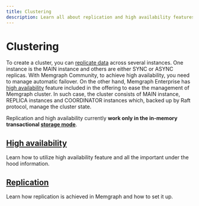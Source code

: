 ```yaml
---
title: Clustering
description: Learn all about replication and high availability features in Memgraph.
---
```



# Clustering

To create a cluster, you can [replicate data](/clustering/replication) across
several instances. One instance is the MAIN instance and others are either SYNC
or ASYNC replicas. With Memgraph Community, to achieve high availability, you
need to manage automatic failover. On the other hand, Memgraph Enterprise has
[high availability](/clustering/high-availability) feature included in the
offering to ease the management of Memgraph cluster. In such case, the cluster
consists of MAIN instance, REPLICA instances and COORDINATOR instances which,
backed up by Raft protocol, manage the cluster state.

Replication and high availability currently **work only in the in-memory
transactional [storage mode](/fundamentals/storage-memory-usage)**.


## [High availability](/clustering/high-availability)

Learn how to utilize high availability feature and all the important under the hood information.

## [Replication](/clustering/replication)

Learn how replication is achieved in Memgraph and how to set it up.

<CommunityLinks/>
